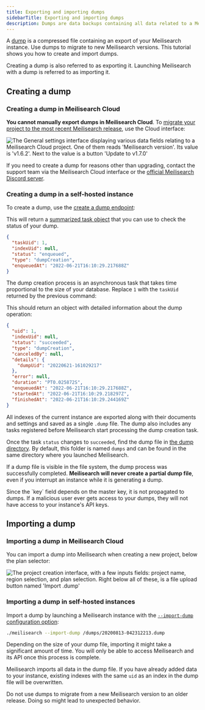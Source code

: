 ```yaml
---
title: Exporting and importing dumps
sidebarTitle: Exporting and importing dumps
description: Dumps are data backups containing all data related to a Meilisearch instance. They are often useful when migrating to a new Meilisearch release.
---
```


A [dump](/learn/advanced/snapshots_vs_dumps#dumps) is a compressed file containing an export of your Meilisearch instance. Use dumps to migrate to new Meilisearch versions. This tutorial shows you how to create and import dumps.

Creating a dump is also referred to as exporting it. Launching Meilisearch with a dump is referred to as importing it.

## Creating a dump

### Creating a dump in Meilisearch Cloud

**You cannot manually export dumps in Meilisearch Cloud**. To [migrate your project to the most recent Meilisearch release](/learn/update_and_migration/updating), use the Cloud interface:

<Frame>
  <img src="/assets/images/cloud-dumps/01-export-dump.png" alt="The General settings interface displaying various data fields relating to a Meilisearch Cloud project. One of them reads 'Meilisearch version'. Its value is 'v1.6.2'. Next to the value is a button 'Update to v1.7.0'" />
</Frame>

If you need to create a dump for reasons other than upgrading, contact the support team via the Meilisearch Cloud interface or the [official Meilisearch Discord server](https://discord.meilisearch.com).

### Creating a dump in a self-hosted instance

To create a dump, use the [create a dump endpoint](/reference/api/dump#create-a-dump):

<CodeSamples id="post_dump_1" />

This will return a [summarized task object](/learn/async/asynchronous_operations#summarized-task-objects) that you can use to check the status of your dump.

```json
{
  "taskUid": 1,
  "indexUid": null,
  "status": "enqueued",
  "type": "dumpCreation",
  "enqueuedAt": "2022-06-21T16:10:29.217688Z"
}
```

The dump creation process is an asynchronous task that takes time proportional to the size of your database. Replace `1` with the `taskUid` returned by the previous command:

<CodeSamples id="get_task_1" />

This should return an object with detailed information about the dump operation:

```json
{
  "uid": 1,
  "indexUid": null,
  "status": "succeeded",
  "type": "dumpCreation",
  "canceledBy": null,
  "details": {
    "dumpUid": "20220621-161029217"
  },
  "error": null,
  "duration": "PT0.025872S",
  "enqueuedAt": "2022-06-21T16:10:29.217688Z",
  "startedAt": "2022-06-21T16:10:29.218297Z",
  "finishedAt": "2022-06-21T16:10:29.244169Z"
}
```

All indexes of the current instance are exported along with their documents and settings and saved as a single `.dump` file. The dump also includes any tasks registered before Meilisearch start processing the dump creation task.

Once the task `status` changes to `succeeded`, find the dump file in [the dump directory](/learn/self_hosted/configure_meilisearch_at_launch#dump-directory). By default, this folder is named `dumps` and can be found in the same directory where you launched Meilisearch.

If a dump file is visible in the file system, the dump process was successfully completed. **Meilisearch will never create a partial dump file**, even if you interrupt an instance while it is generating a dump.

<Note>
Since the `key` field depends on the master key, it is not propagated to dumps. If a malicious user ever gets access to your dumps, they will not have access to your instance's API keys.
</Note>

## Importing a dump

### Importing a dump in Meilisearch Cloud

You can import a dump into Meilisearch when creating a new project, below the plan selector:

<Frame>
  <img src="/assets/images/cloud-dumps/02-import-dump.png" alt="The project creation interface, with a few inputs fields: project name, region selection, and plan selection. Right below all of these, is a file upload button named 'Import .dump'" />
</Frame>

### Importing a dump in self-hosted instances

Import a dump by launching a Meilisearch instance with the [`--import-dump` configuration option](/learn/self_hosted/configure_meilisearch_at_launch#import-dump):

```bash
./meilisearch --import-dump /dumps/20200813-042312213.dump
```

Depending on the size of your dump file, importing it might take a significant amount of time. You will only be able to access Meilisearch and its API once this process is complete.

Meilisearch imports all data in the dump file. If you have already added data to your instance, existing indexes with the same `uid` as an index in the dump file will be overwritten.

<Note>
Do not use dumps to migrate from a new Meilisearch version to an older release. Doing so might lead to unexpected behavior.
</Note>

